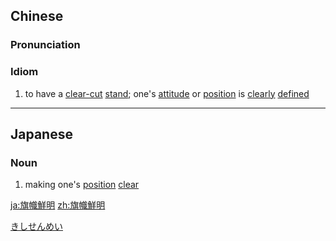 {{also|旗帜鲜明}}
==Chinese==
{{zh-forms|s=旗帜鲜明|type=22}}

===Pronunciation===
{{zh-pron
|m=qízhìxiānmíng
|c=kei4 ci3 sin1 ming4
|cat=cy
}}

===Idiom===
{{zh-idiom}}

# to have a [[clear-cut]] [[stand]]; one's [[attitude]] or [[position]] is [[clearly]] [[defined]]

----

==Japanese==
{{ja-kanjitab|き|し|せん|めい|yomi=on}}

===Noun===
{{ja-noun|きしせんめい}}

# making one's [[position]] [[clear]]

[[Category:Yojijukugo|きしせんめい]]

[[ja:旗幟鮮明]]
[[zh:旗幟鮮明]]